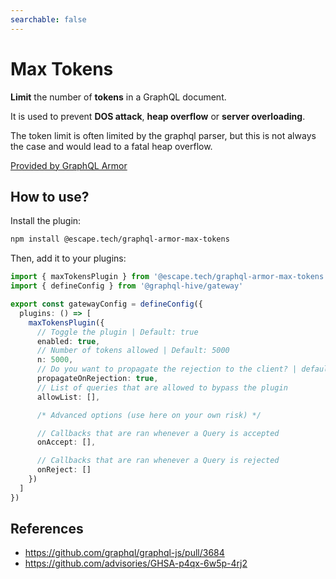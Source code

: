 ```yaml
---
searchable: false
---
```



# Max Tokens

**Limit** the number of **tokens** in a GraphQL document.

It is used to prevent **DOS attack**, **heap overflow** or **server overloading**.

The token limit is often limited by the graphql parser, but this is not always the case and would
lead to a fatal heap overflow.

[Provided by GraphQL Armor](https://escape.tech/graphql-armor/docs/plugins/max-tokens)

## How to use?

Install the plugin:

```sh npm2yarn
npm install @escape.tech/graphql-armor-max-tokens
```

Then, add it to your plugins:

```ts filename="gateway.config.ts"
import { maxTokensPlugin } from '@escape.tech/graphql-armor-max-tokens'
import { defineConfig } from '@graphql-hive/gateway'

export const gatewayConfig = defineConfig({
  plugins: () => [
    maxTokensPlugin({
      // Toggle the plugin | Default: true
      enabled: true,
      // Number of tokens allowed | Default: 5000
      n: 5000,
      // Do you want to propagate the rejection to the client? | default: true
      propagateOnRejection: true,
      // List of queries that are allowed to bypass the plugin
      allowList: [],

      /* Advanced options (use here on your own risk) */

      // Callbacks that are ran whenever a Query is accepted
      onAccept: [],

      // Callbacks that are ran whenever a Query is rejected
      onReject: []
    })
  ]
})
```

## References

- https://github.com/graphql/graphql-js/pull/3684
- https://github.com/advisories/GHSA-p4qx-6w5p-4rj2
